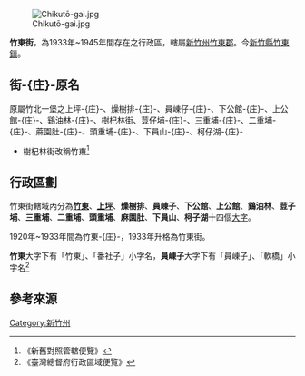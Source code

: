 [[File:Chikutō-gai.jpg|thumb]]

'''竹東街'''，為1933年~1945年間存在之行政區，轄屬[[新竹州|新竹州]][[竹東郡|竹東郡]]。今[[新竹縣|新竹縣]][[竹東鎮|竹東鎮]]。

==街-{庄}-原名==
原屬竹北一堡之上坪-{庄}-、燥樹排-{庄}-、員崠仔-{庄}-、下公館-{庄}-、上公館-{庄}-、鷄油林-{庄}-、樹杞林街、荳仔埔-{庄}-、三重埔-{庄}-、二重埔-{庄}-、蔴園肚-{庄}-、頭重埔-{庄}-、下員山-{庄}-、柯仔湖-{庄}-
*樹杞林街改稱竹東<ref>《新舊對照管轄便覽》</ref>

==行政區劃==
竹東街轄域內分為'''[[竹東_(大字)|竹東]]'''、'''[[上坪_(臺灣)|上坪]]'''、'''燥樹排'''、'''員崠子'''、'''下公館'''、'''上公館'''、'''鷄油林'''、'''荳子埔'''、'''三重埔'''、'''二重埔'''、'''頭重埔'''、'''麻園肚'''、'''下員山'''、'''柯子湖'''十四個[[大字_(行政區劃)|大字]]。

1920年~1933年間為竹東-{庄}-，1933年升格為竹東街。

'''竹東'''大字下有「竹東」、「番社子」小字名，'''員崠子'''大字下有「員崠子」、「軟橋」小字名<ref>《臺灣總督府行政區域便覽》</ref>

== 參考來源 ==
{{reflist}}

{{新竹州}}

[[Category:新竹州|Category:新竹州]]